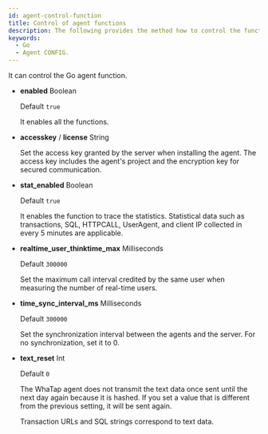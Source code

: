 ```yaml
---
id: agent-control-function
title: Control of agent functions
description: The following provides the method how to control the functions of the application server.
keywords:
  - Go
  - Agent CONFIG.
---
```


It can control the Go agent function.

- **enabled** <span class='type'>Boolean</span>

  Default `true`

  It enables all the functions.

- **accesskey** / **license** <span class='type'>String</span>

  Set the access key granted by the server when installing the agent. The access key includes the agent's project and the encryption key for secured communication.

- **stat_enabled** <span class='type'>Boolean</span>

  Default `true`

  It enables the function to trace the statistics. Statistical data such as transactions, SQL, HTTPCALL, UserAgent, and client IP collected in every 5 minutes are applicable.

- **realtime_user_thinktime_max** <span class='type'>Milliseconds</span>

  Default `300000`

  Set the maximum call interval credited by the same user when measuring the number of real-time users.

- **time_sync_interval_ms** <span class='type'>Milliseconds</span>

  Default `300000`

  Set the synchronization interval between the agents and the server. For no synchronization, set it to 0.

- **text_reset** <span class='type'>Int</span>

  Default `0`

  The WhaTap agent does not transmit the text data once sent until the next day again because it is hashed. If you set a value that is different from the previous setting, it will be sent again.

  Transaction URLs and SQL strings correspond to text data.
